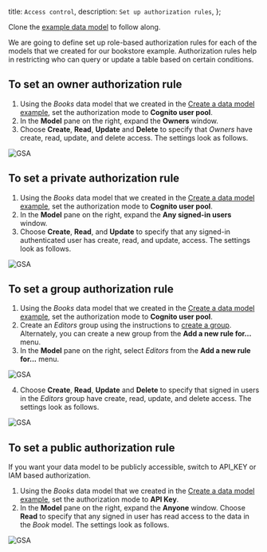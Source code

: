   title: `Access control`,
  description: `Set up authorization rules`,
};

<Callout warning>

Clone the [example data model](/console/data/data-model#data-modeling-example) to follow along.

</Callout>

We are going to define set up role-based authorization rules for each of the models that we created for our bookstore example. Authorization rules help in restricting who can query or update a table based on certain conditions. 

## To set an owner authorization rule
1. Using the *Books* data model that we created in the [Create a data model example](/console/data/data-model#Create-a-data-model-example), set the authorization mode to **Cognito user pool**. 
2. In the **Model** pane on the right, expand the **Owners** window. 
3. Choose **Create**, **Read**, **Update** and **Delete** to specify that *Owners* have create, read, update, and delete access. The settings look as follows.

![GSA](/images/console/10_ownersaccess.png)

## To set a private authorization rule
1. Using the *Books* data model that we created in the [Create a data model example](/console/data/data-model#Create-a-data-model-example), set the authorization mode to **Cognito user pool**. 
2. In the **Model** pane on the right, expand the **Any signed-in users** window. 
3. Choose **Create**, **Read**, and **Update** to specify that any signed-in authenticated user has create, read, and update, access. The settings look as follows.

![GSA](/images/console/11_privatesaccess.png)

[\\]: * (is "user" defined as any user added via user-management in admin ui?)

## To set a group authorization rule
1. Using the *Books* data model that we created in the [Create a data model example](/console/data/data-model#Create-a-data-model-example), set the authorization mode to **Cognito user pool**. 
2. Create an *Editors* group using the instructions to [create a group](/console/auth/user-management#To-create-a-group). Alternately, you can create a new group from the **Add a new rule for...** menu.
3. In the **Model** pane on the right, select *Editors* from the **Add a new rule for...** menu. 

![GSA](/images/console/8_menudetaileditors.png)

4. Choose **Create**, **Read**, **Update** and **Delete** to specify that signed in users in the *Editors* group have create, read, update, and delete access. The settings look as follows.

![GSA](/images/console/9_editorgroupaccess.png)

## To set a public authorization rule

If you want your data model to be publicly accessible, switch to API_KEY or IAM based authorization.

1. Using the *Books* data model that we created in the [Create a data model example](/console/data/data-model#Create-a-data-model-example), set the authorization mode to **API Key**. 
2. In the **Model** pane on the right, expand the **Anyone** window. Choose **Read** to specify that any signed in user has read access to the data in the *Book* model. The settings look as follows.

![GSA](/images/console/7_publicauthreadonly.png)